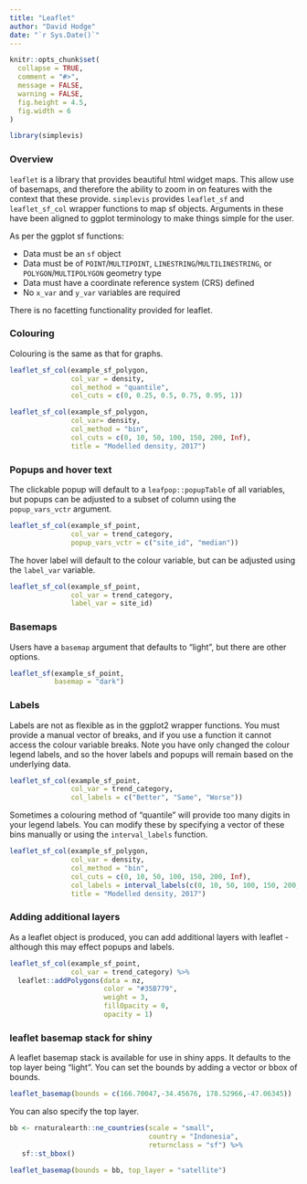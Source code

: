 ```yaml
---
title: "Leaflet"
author: "David Hodge"
date: "`r Sys.Date()`"
---
```


```r
knitr::opts_chunk$set(
  collapse = TRUE,
  comment = "#>",
  message = FALSE,
  warning = FALSE,
  fig.height = 4.5, 
  fig.width = 6
)
```

```r
library(simplevis)
```

### Overview

`leaflet` is a library that provides beautiful html widget maps. This allow use of basemaps, and therefore the ability to zoom in on features with the context that these provide. `simplevis` provides `leaflet_sf` and `leaflet_sf_col` wrapper functions to map sf objects. Arguments in these have been aligned to ggplot terminology to make things simple for the user.

As per the ggplot sf functions:

* Data must be an `sf` object 
* Data must be of `POINT`/`MULTIPOINT`, `LINESTRING`/`MULTILINESTRING`, or `POLYGON`/`MULTIPOLYGON` geometry type
* Data must have a coordinate reference system (CRS) defined
* No `x_var` and `y_var` variables are required

There is no facetting functionality provided for leaflet.

### Colouring 

Colouring is the same as that for graphs.

```r
leaflet_sf_col(example_sf_polygon, 
               col_var = density, 
               col_method = "quantile", 
               col_cuts = c(0, 0.25, 0.5, 0.75, 0.95, 1))
```


```r
leaflet_sf_col(example_sf_polygon, 
               col_var= density, 
               col_method = "bin", 
               col_cuts = c(0, 10, 50, 100, 150, 200, Inf), 
               title = "Modelled density, 2017")
```


### Popups and hover text

The clickable popup will default to a `leafpop::popupTable` of all variables, but popups can be adjusted to a subset of column using the `popup_vars_vctr` argument.

```r
leaflet_sf_col(example_sf_point, 
               col_var = trend_category, 
               popup_vars_vctr = c("site_id", "median"))
```

The hover label will default to the colour variable, but can be adjusted using the `label_var` variable. 

```r
leaflet_sf_col(example_sf_point, 
               col_var = trend_category, 
               label_var = site_id)
```

### Basemaps

Users have a `basemap` argument that defaults to "light", but there are other options.

```r
leaflet_sf(example_sf_point, 
           basemap = "dark")
```

### Labels

Labels are not as flexible as in the ggplot2 wrapper functions. You must provide a manual vector of breaks, and if you use a function it cannot access the colour variable breaks. Note you have only changed the colour legend labels, and so the hover labels and popups will remain based on the underlying data.

```r
leaflet_sf_col(example_sf_point, 
               col_var = trend_category, 
               col_labels = c("Better", "Same", "Worse"))
```

Sometimes a colouring method of "quantile" will provide too many digits in your legend labels. You can modify these by specifying a vector of these bins manually or using the `interval_labels` function.

```r
leaflet_sf_col(example_sf_polygon, 
               col_var = density, 
               col_method = "bin", 
               col_cuts = c(0, 10, 50, 100, 150, 200, Inf), 
               col_labels = interval_labels(c(0, 10, 50, 100, 150, 200, Inf)),
               title = "Modelled density, 2017")
```

### Adding additional layers

As a leaflet object is produced, you can add additional layers with leaflet - although this may effect popups and labels.

```r
leaflet_sf_col(example_sf_point, 
               col_var = trend_category) %>% 
  leaflet::addPolygons(data = nz, 
                       color = "#35B779", 
                       weight = 3, 
                       fillOpacity = 0, 
                       opacity = 1)
```

### leaflet basemap stack for shiny

A leaflet basemap stack is available for use in shiny apps. It defaults to the top layer being "light". You can set the bounds by adding a vector or bbox of bounds.

```r
leaflet_basemap(bounds = c(166.70047,-34.45676, 178.52966,-47.06345))
```

You can also specify the top layer.

```r
bb <- rnaturalearth::ne_countries(scale = "small", 
                                  country = "Indonesia", 
                                  returnclass = "sf") %>% 
   sf::st_bbox() 
 
leaflet_basemap(bounds = bb, top_layer = "satellite") 
```

